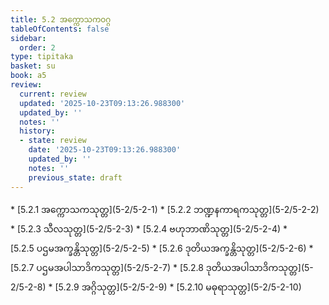 ```yaml
---
title: 5.2 အက္ကောသကဝဂ္ဂ
tableOfContents: false
sidebar:
  order: 2
type: tipitaka
basket: su
book: a5
review:
  current: review
  updated: '2025-10-23T09:13:26.988300'
  updated_by: ''
  notes: ''
  history:
  - state: review
    date: '2025-10-23T09:13:26.988300'
    updated_by: ''
    notes: ''
    previous_state: draft
---
```



<ReviewStatus review={frontmatter.review} showDetails={true} />

<HypothesisAnnotation frontmatter={frontmatter} />

<DynamicBreadcrumb />



<TableOfContents book="a5" section="5.2">
* [5.2.1 အက္ကောသကသုတ္တ](5-2/5-2-1)
* [5.2.2 ဘဏ္ဍနကာရကသုတ္တ](5-2/5-2-2)
* [5.2.3 သီလသုတ္တ](5-2/5-2-3)
* [5.2.4 ဗဟုဘာဏိသုတ္တ](5-2/5-2-4)
* [5.2.5 ပဌမအက္ခန္တိသုတ္တ](5-2/5-2-5)
* [5.2.6 ဒုတိယအက္ခန္တိသုတ္တ](5-2/5-2-6)
* [5.2.7 ပဌမအပါသာဒိကသုတ္တ](5-2/5-2-7)
* [5.2.8 ဒုတိယအပါသာဒိကသုတ္တ](5-2/5-2-8)
* [5.2.9 အဂ္ဂိသုတ္တ](5-2/5-2-9)
* [5.2.10 မဓုရာသုတ္တ](5-2/5-2-10)
</TableOfContents>